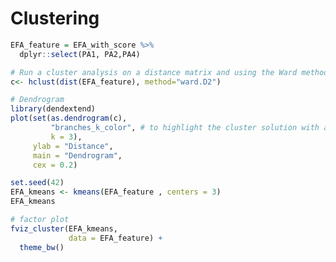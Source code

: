 # Clustering

```r
EFA_feature = EFA_with_score %>%
  dplyr::select(PA1, PA2,PA4)

# Run a cluster analysis on a distance matrix and using the Ward method
c<- hclust(dist(EFA_feature), method="ward.D2") 

# Dendrogram 
library(dendextend)
plot(set(as.dendrogram(c),  
         "branches_k_color", # to highlight the cluster solution with a color
         k = 3),
     ylab = "Distance",
     main = "Dendrogram",
     cex = 0.2)

set.seed(42)
EFA_kmeans <- kmeans(EFA_feature , centers = 3)
EFA_kmeans

# factor plot 
fviz_cluster(EFA_kmeans, 
             data = EFA_feature) + 
  theme_bw()

```
